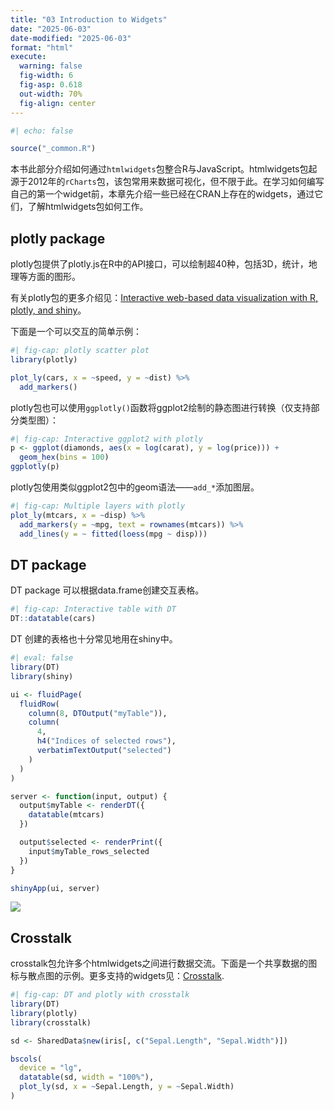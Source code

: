 ```yaml
---
title: "03 Introduction to Widgets"
date: "2025-06-03"
date-modified: "2025-06-03"
format: "html"
execute:
  warning: false
  fig-width: 6
  fig-asp: 0.618
  out-width: 70%
  fig-align: center
---
```


```r
#| echo: false

source("_common.R")
```

本书此部分介绍如何通过`htmlwidgets`包整合R与JavaScript。htmlwidgets包起源于2012年的`rCharts`包，该包常用来数据可视化，但不限于此。在学习如何编写自己的第一个widget前，本章先介绍一些已经在CRAN上存在的widgets，通过它们，了解htmlwidgets包如何工作。

## plotly package

plotly包提供了plotly.js在R中的API接口，可以绘制超40种，包括3D，统计，地理等方面的图形。

有关plotly包的更多介绍见：[Interactive web-based data visualization with R, plotly, and shiny](https://plotly-r.com/)。

下面是一个可以交互的简单示例：

```r
#| fig-cap: plotly scatter plot
library(plotly)

plot_ly(cars, x = ~speed, y = ~dist) %>%
  add_markers()
```

plotly包也可以使用`ggplotly()`函数将ggplot2绘制的静态图进行转换（仅支持部分类型图）：

```r
#| fig-cap: Interactive ggplot2 with plotly
p <- ggplot(diamonds, aes(x = log(carat), y = log(price))) +
  geom_hex(bins = 100)
ggplotly(p)
```

plotly包使用类似ggplot2包中的geom语法——`add_*`添加图层。

```r
#| fig-cap: Multiple layers with plotly
plot_ly(mtcars, x = ~disp) %>%
  add_markers(y = ~mpg, text = rownames(mtcars)) %>%
  add_lines(y = ~ fitted(loess(mpg ~ disp)))
```

## DT package

DT package 可以根据data.frame创建交互表格。

```r
#| fig-cap: Interactive table with DT
DT::datatable(cars)
```

DT 创建的表格也十分常见地用在shiny中。

```r
#| eval: false
library(DT)
library(shiny)

ui <- fluidPage(
  fluidRow(
    column(8, DTOutput("myTable")),
    column(
      4,
      h4("Indices of selected rows"),
      verbatimTextOutput("selected")
    )
  )
)

server <- function(input, output) {
  output$myTable <- renderDT({
    datatable(mtcars)
  })

  output$selected <- renderPrint({
    input$myTable_rows_selected
  })
}

shinyApp(ui, server)
```

![](image/DT-example.png)

## Crosstalk

crosstalk包允许多个htmlwidgets之间进行数据交流。下面是一个共享数据的图标与散点图的示例。更多支持的widgets见：[Crosstalk](https://rstudio.github.io/crosstalk/).

```r
#| fig-cap: DT and plotly with crosstalk
library(DT)
library(plotly)
library(crosstalk)

sd <- SharedData$new(iris[, c("Sepal.Length", "Sepal.Width")])

bscols(
  device = "lg",
  datatable(sd, width = "100%"),
  plot_ly(sd, x = ~Sepal.Length, y = ~Sepal.Width)
)
```